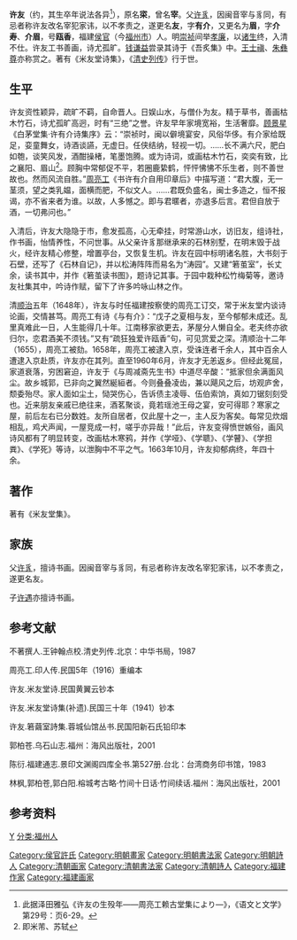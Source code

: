 {{Multiple issues|
{{Copy edit|time=2022-01-05T09:03:06+00:00}}
{{Citation style|time=2022-01-05T09:03:06+00:00}}
}}
'''许友'''（约{{bd|1620年||1663年|catIdx=X}}，其生卒年说法各异<ref>此据泽田雅弘《许友の生殁年——周亮工赖古堂集により—》，《语文と文学》第29号：页6-29。</ref>），原名'''寀'''，曾名'''宰'''。父[[许豸|许豸]]，因闽音宰与豸同，有忌者称许友改名宰犯家讳，以不孝责之，遂更名'''友'''，字'''有介'''，又更名为'''眉'''，字'''介寿'''、'''介眉'''，号'''瓯香'''，福建[[侯官|侯官]]（今[[福州市|福州市]]）人。明[[崇祯|崇祯]]间举[[孝廉|孝廉]]，以[[诸生|诸生]]终，入清不仕。许友工书善画，诗尤孤旷。[[钱谦益|钱谦益]]尝录其诗于《吾炙集》中。[[王士禛|王士禛]]、[[朱彝尊|朱彝尊]]亦称赏之。著有《米友堂诗集》，《[[清史列传|清史列传]]》行于世。

==生平==
许友资性颖异，疏旷不羁，自命晋人。日娱山水，与僧仆为友。精于草书，善画枯木竹石，诗尤孤旷高迥，时有“三绝”之誉。许友早年家境宽裕，生活奢靡。[[顾景星|顾景星]]《白茅堂集·许有介诗集序》云：“崇祯时，闽以僻境宴安，风俗华侈。有介家给既足，娈童舞女，诗酒谈讌，无虚日。任侠结纳，轻视一切。……长不满六尺，肥白如匏，谈笑风发，酒酣操楮，笔墨饱腾。或为诗词，或画枯木竹石，奕奕有致，比之襄阳、眉山<ref>即米芾、苏轼</ref>。顾胸中常郁促不平，若圈鹿絷鹤，怦怦怫怫不乐生者，则不善世故也。然而风流自胜。”[[周亮工|周亮工]]《书许有介自用印章后》中描写道：“君大腹，无一茎须，望之类乳媪，面横而肥，不似文人。……君既负盛名，闽士多造之，恒不报谒，亦不省来者为谁。以故，人多憾之。即与君暱者，亦退多后言。君但自放于酒，一切弗问也。”

入清后，许友大隐隐于市，愈发孤高，心无牵挂，时常游山水，访旧友，组诗社，作书画，怡情养性，不问世事。从父亲许豸那继承来的石林别墅，在明末毁于战火，经许友精心修整，增置亭台，又恢复生机。许友在园中标明诸名胜，大书刻于石壁，还写了《石林自记》，并以松涛阵阵而易名为“涛园”。又建“箬茧室”，长丈余，读书其中，并作《箬茧读书图》，题诗记其事。于园中栽种松竹梅菊等，邀诗友社集其中，吟诗作赋，留下了许多吟咏山林之作。

清[[顺治|顺治]]五年（1648年），许友与时任福建按察使的周亮工订交，常于米友堂内谈诗论画，交情甚笃。周亮工有诗《与有介》：“戊子之夏相与友，至今郁郁未成还。乱里真难此一日，人生能得几十年。江南移家欲更去，茅屋分人懒自全。老夫终亦欲归尔，恋君酒美不须钱。”又有“疏狂独爱许瓯香”句，可见赏爱之深。清顺治十二年（1655），周亮工被劾。1658年，周亮工被逮入京，受诛连者千余人，其中百余人遭逮入京赴质，许友亦在其列。直至1960年6月，许友才无恙返乡。但经此冤屈，家道衰落，穷困窘迫，许友于《与周减斋先生书》中道尽辛酸：“抵家但余满面风尘。故乡城郭，已非向之翼然綖絙者。今则叠叠凌齿，兼以飓风之后，坊观庐舍，颓委殆尽。家人面如尘土，恸哭伤心，告诉债主凌辱、伍伯索饷，真如刀锯刻刻受也。近来朋友亲戚已绝往来，酒茗聚谈，竟若瑶池王母之宴，安可得耶？寒家之屋，前后左右已分数姓。友所自居者，仅此屋十之一，主人反为客矣。每常见炊烟相乱，鸡犬声闻，一屋竞成一村，嗟乎亦异哉！”此后，许友变得愤世嫉俗，画风诗风都有了明显转变，改画枯木寒鸦，并作《学哑》、《学聩》、《学瞽》、《学担粪》、《学死》等诗，以泄胸中不平之气。1663年10月，许友抑郁病终，年四十余。

== 著作 ==
著有《米友堂集》。

== 家族 ==
父[[许豸|许豸]]，擅诗书画。因闽音宰与豸同，有忌者称许友改名宰犯家讳，以不孝责之，遂更名友。

子[[许遇|许遇]]亦擅诗书画。

== 参考文献 ==
{{reflist}}
不著撰人.王钟翰点校.清史列传.北京：中华书局，1987

周亮工.印人传.民国5年（1916）重编本

许友.米友堂诗.民国黄翼云钞本

许友.米友堂诗集(补遗).民国三十年（1941）钞本

许友.箬繭室詩集.蓉城仙馆丛书.民国阳新石氏铅印本

郭柏苍.乌石山志.福州：海风出版社，2001

陈衍.福建通志.景印文渊阁四库全书.第527册.台北：台湾商务印书馆，1983

林枫,郭柏苍,郭白阳.榕城考古略·竹间十日话·竹间续话.福州：海风出版社，2001

== 参考资料 ==
{{reflist}}

{{Authority control}}

{{DEFAULTSORT:Xu you}}
[[分类:许姓|Y]]
[[Category:侯官許氏|Category:侯官許氏]]
[[分类:福州人|分类:福州人]]
[[Category:明朝畫家|Category:明朝畫家]]
[[Category:明朝書法家|Category:明朝書法家]]
[[Category:明朝詩人|Category:明朝詩人]]
[[Category:清朝画家|Category:清朝画家]]
[[Category:清朝書法家|Category:清朝書法家]]
[[Category:清朝詩人|Category:清朝詩人]]
[[Category:福建作家|Category:福建作家]]
[[Category:福建画家|Category:福建画家]]